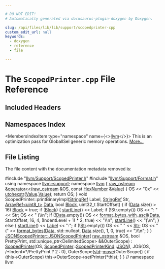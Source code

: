 ```yaml
---

# DO NOT EDIT!
# Automatically generated via docusaurus-plugin-doxygen by Doxygen.

slug: /api/files/lib/lib/support/scopedprinter-cpp
custom_edit_url: null
keywords:
  - doxygen
  - reference
  - file

---
```





# The `ScopedPrinter.cpp` File Reference

<DoxygenPage pluginConfig={pluginConfig}>



## Included Headers

<IncludesList>
<IncludesListItem
  filePath="llvm/Support/ScopedPrinter.h"
  permalink="/docs/api/files/include/include/llvm/include/llvm/support/scopedprinter-h"
  isLocal="true" />
<IncludesListItem
  filePath="llvm/Support/Format.h"
  permalink="/docs/api/files/include/include/llvm/include/llvm/support/format-h"
  isLocal="true" />
</IncludesList>

## Namespaces Index

<MembersIndex>

<MembersIndexItem
  type="namespace"
  name={<><a href="/docs/api/namespaces/llvm">llvm</a></>}>
This is an optimization pass for GlobalISel generic memory operations. <a href="/docs/api/namespaces/llvm/#details">More...</a>
</MembersIndexItem>

</MembersIndex>


## File Listing

The file content with the documentation metadata removed is:

<ProgramListing>

<Link id="l00001" /><CodeLine lineNumber="1"><Highlight kind="preprocessor">#include &quot;<a href="/docs/api/files/include/include/llvm/include/llvm/support/scopedprinter-h">llvm/Support/ScopedPrinter.h</a>&quot;</Highlight><Highlight kind="normal"></Highlight></CodeLine>
<Link id="l00002" /><CodeLine lineNumber="2"><Highlight kind="normal"></Highlight></CodeLine>
<Link id="l00003" /><CodeLine lineNumber="3"><Highlight kind="normal"></Highlight><Highlight kind="preprocessor">#include &quot;<a href="/docs/api/files/include/include/llvm/include/llvm/support/format-h">llvm/Support/Format.h</a>&quot;</Highlight><Highlight kind="normal"></Highlight></CodeLine>
<Link id="l00004" /><CodeLine lineNumber="4"><Highlight kind="normal"></Highlight></CodeLine>
<Link id="l00005" /><CodeLine lineNumber="5"><Highlight kind="normal"></Highlight><Highlight kind="keyword">using namespace </Highlight><Highlight kind="normal"><a href="/docs/api/namespaces/llvm/support">llvm::support</a>;</Highlight></CodeLine>
<Link id="l00006" /><CodeLine lineNumber="6"><Highlight kind="normal"></Highlight></CodeLine>
<Link id="l00007" /><CodeLine lineNumber="7"><Highlight kind="normal"></Highlight><Highlight kind="keyword">namespace </Highlight><Highlight kind="normal"><a href="/docs/api/namespaces/llvm">llvm</a> &#123;</Highlight></CodeLine>
<Link id="l00008" /><CodeLine lineNumber="8"><Highlight kind="normal"></Highlight></CodeLine>
<Link id="l00009" /><CodeLine lineNumber="9" lineLink="/docs/api/namespaces/llvm/#a760ab7196132a185180795deff1fe81b"><Highlight kind="normal"><a href="/docs/api/classes/llvm/raw-ostream">raw&#95;ostream</a> &amp;<a href="/docs/api/namespaces/llvm/#ab89f1db02887aa569176f0e29622eb47">operator&lt;&lt;</a>(<a href="/docs/api/classes/llvm/raw-ostream">raw&#95;ostream</a> &amp;OS, </Highlight><Highlight kind="keyword">const</Highlight><Highlight kind="normal"> <a href="/docs/api/structs/llvm/hexnumber">HexNumber</a> &amp;<a href="/docs/api/classes/llvm/value">Value</a>) &#123;</Highlight></CodeLine>
<Link id="l00010" /><CodeLine lineNumber="10"><Highlight kind="normal">  OS &lt;&lt; </Highlight><Highlight kind="stringliteral">&quot;0x&quot;</Highlight><Highlight kind="normal"> &lt;&lt; <a href="/docs/api/namespaces/llvm/#a3beda524b0772ca36035db4399a6a571">utohexstr</a>(<a href="/docs/api/classes/llvm/value">Value</a>.<a href="/docs/api/classes/llvm/value/#a18dbfcb332af7515599ee795cf462843">Value</a>);</Highlight></CodeLine>
<Link id="l00011" /><CodeLine lineNumber="11"><Highlight kind="normal">  </Highlight><Highlight kind="keywordflow">return</Highlight><Highlight kind="normal"> OS;</Highlight></CodeLine>
<Link id="l00012" /><CodeLine lineNumber="12"><Highlight kind="normal">&#125;</Highlight></CodeLine>
<Link id="l00013" /><CodeLine lineNumber="13"><Highlight kind="normal"></Highlight></CodeLine>
<Link id="l00014" /><CodeLine lineNumber="14"><Highlight kind="normal"></Highlight><Highlight kind="keywordtype">void</Highlight><Highlight kind="normal"> ScopedPrinter::printBinaryImpl(<a href="/docs/api/classes/llvm/stringref">StringRef</a> Label, <a href="/docs/api/classes/llvm/stringref">StringRef</a> Str,</Highlight></CodeLine>
<Link id="l00015" /><CodeLine lineNumber="15"><Highlight kind="normal">                                    <a href="/docs/api/classes/llvm/arrayref">ArrayRef&lt;uint8&#95;t&gt;</a> <a href="/docs/api/namespaces/llvm/#aa20539e89704d20b98b97e9c3feac934">Data</a>, </Highlight><Highlight kind="keywordtype">bool</Highlight><Highlight kind="normal"> <a href="/docs/api/namespaces/llvm/#a0e00fad9c34de40b1e31f3aa6f8e024cae1e4c8c9ccd9fc39c391da4bcd093fb2">Block</a>,</Highlight></CodeLine>
<Link id="l00016" /><CodeLine lineNumber="16"><Highlight kind="normal">                                    uint32&#95;t StartOffset) &#123;</Highlight></CodeLine>
<Link id="l00017" /><CodeLine lineNumber="17"><Highlight kind="normal">  </Highlight><Highlight kind="keywordflow">if</Highlight><Highlight kind="normal"> (<a href="/docs/api/namespaces/llvm/#aa20539e89704d20b98b97e9c3feac934">Data</a>.size() &gt; 16)</Highlight></CodeLine>
<Link id="l00018" /><CodeLine lineNumber="18"><Highlight kind="normal">    <a href="/docs/api/namespaces/llvm/#a0e00fad9c34de40b1e31f3aa6f8e024cae1e4c8c9ccd9fc39c391da4bcd093fb2">Block</a> = </Highlight><Highlight kind="keyword">true</Highlight><Highlight kind="normal">;</Highlight></CodeLine>
<Link id="l00019" /><CodeLine lineNumber="19"><Highlight kind="normal"></Highlight></CodeLine>
<Link id="l00020" /><CodeLine lineNumber="20"><Highlight kind="normal">  </Highlight><Highlight kind="keywordflow">if</Highlight><Highlight kind="normal"> (<a href="/docs/api/namespaces/llvm/#a0e00fad9c34de40b1e31f3aa6f8e024cae1e4c8c9ccd9fc39c391da4bcd093fb2">Block</a>) &#123;</Highlight></CodeLine>
<Link id="l00021" /><CodeLine lineNumber="21"><Highlight kind="normal">    <a href="/docs/api/classes/llvm/scopedprinter/#aaba267541905beb7d1c06f2aaa2bc195">startLine</a>() &lt;&lt; Label;</Highlight></CodeLine>
<Link id="l00022" /><CodeLine lineNumber="22"><Highlight kind="normal">    </Highlight><Highlight kind="keywordflow">if</Highlight><Highlight kind="normal"> (!Str.empty())</Highlight></CodeLine>
<Link id="l00023" /><CodeLine lineNumber="23"><Highlight kind="normal">      OS &lt;&lt; </Highlight><Highlight kind="stringliteral">&quot;: &quot;</Highlight><Highlight kind="normal"> &lt;&lt; Str;</Highlight></CodeLine>
<Link id="l00024" /><CodeLine lineNumber="24"><Highlight kind="normal">    OS &lt;&lt; </Highlight><Highlight kind="stringliteral">&quot; (\\n&quot;</Highlight><Highlight kind="normal">;</Highlight></CodeLine>
<Link id="l00025" /><CodeLine lineNumber="25"><Highlight kind="normal">    </Highlight><Highlight kind="keywordflow">if</Highlight><Highlight kind="normal"> (!<a href="/docs/api/namespaces/llvm/#aa20539e89704d20b98b97e9c3feac934">Data</a>.empty())</Highlight></CodeLine>
<Link id="l00026" /><CodeLine lineNumber="26"><Highlight kind="normal">      OS &lt;&lt; <a href="/docs/api/namespaces/llvm/#aa317bd986283c199a9b3625dc625afc0">format&#95;bytes&#95;with&#95;ascii</a>(<a href="/docs/api/namespaces/llvm/#aa20539e89704d20b98b97e9c3feac934">Data</a>, StartOffset, 16, 4,</Highlight></CodeLine>
<Link id="l00027" /><CodeLine lineNumber="27"><Highlight kind="normal">                                    (IndentLevel + 1) &#42; 2, </Highlight><Highlight kind="keyword">true</Highlight><Highlight kind="normal">)</Highlight></CodeLine>
<Link id="l00028" /><CodeLine lineNumber="28"><Highlight kind="normal">         &lt;&lt; </Highlight><Highlight kind="stringliteral">&quot;\\n&quot;</Highlight><Highlight kind="normal">;</Highlight></CodeLine>
<Link id="l00029" /><CodeLine lineNumber="29"><Highlight kind="normal">    <a href="/docs/api/classes/llvm/scopedprinter/#aaba267541905beb7d1c06f2aaa2bc195">startLine</a>() &lt;&lt; </Highlight><Highlight kind="stringliteral">&quot;)\\n&quot;</Highlight><Highlight kind="normal">;</Highlight></CodeLine>
<Link id="l00030" /><CodeLine lineNumber="30"><Highlight kind="normal">  &#125; </Highlight><Highlight kind="keywordflow">else</Highlight><Highlight kind="normal"> &#123;</Highlight></CodeLine>
<Link id="l00031" /><CodeLine lineNumber="31"><Highlight kind="normal">    <a href="/docs/api/classes/llvm/scopedprinter/#aaba267541905beb7d1c06f2aaa2bc195">startLine</a>() &lt;&lt; <a href="/docs/api/namespaces/llvm/pdb/#a33e853ec74d48b1340d1d4bae772d30bab021df6aac4654c454f46c77646e745f">Label</a> &lt;&lt; </Highlight><Highlight kind="stringliteral">&quot;:&quot;</Highlight><Highlight kind="normal">;</Highlight></CodeLine>
<Link id="l00032" /><CodeLine lineNumber="32"><Highlight kind="normal">    </Highlight><Highlight kind="keywordflow">if</Highlight><Highlight kind="normal"> (!<a href="/docs/api/namespaces/anonymous-rustdemangle-cpp-/#a76a6de3bfe4b34e80479b5139aae1ab7aebccbbd337efb2ddb5979c57125bad1b">Str</a>.empty())</Highlight></CodeLine>
<Link id="l00033" /><CodeLine lineNumber="33"><Highlight kind="normal">      OS &lt;&lt; </Highlight><Highlight kind="stringliteral">&quot; &quot;</Highlight><Highlight kind="normal"> &lt;&lt; <a href="/docs/api/namespaces/anonymous-rustdemangle-cpp-/#a76a6de3bfe4b34e80479b5139aae1ab7aebccbbd337efb2ddb5979c57125bad1b">Str</a>;</Highlight></CodeLine>
<Link id="l00034" /><CodeLine lineNumber="34"><Highlight kind="normal">    OS &lt;&lt; </Highlight><Highlight kind="stringliteral">&quot; (&quot;</Highlight><Highlight kind="normal"> &lt;&lt; <a href="/docs/api/namespaces/llvm/#af06dfa98846bc5821b3f84c4014c7686">format&#95;bytes</a>(<a href="/docs/api/namespaces/llvm/#aa20539e89704d20b98b97e9c3feac934">Data</a>, std::nullopt, <a href="/docs/api/namespaces/llvm/#aa20539e89704d20b98b97e9c3feac934">Data</a>.size(), 1, 0, </Highlight><Highlight kind="keyword">true</Highlight><Highlight kind="normal">)</Highlight></CodeLine>
<Link id="l00035" /><CodeLine lineNumber="35"><Highlight kind="normal">       &lt;&lt; </Highlight><Highlight kind="stringliteral">&quot;)\\n&quot;</Highlight><Highlight kind="normal">;</Highlight></CodeLine>
<Link id="l00036" /><CodeLine lineNumber="36"><Highlight kind="normal">  &#125;</Highlight></CodeLine>
<Link id="l00037" /><CodeLine lineNumber="37"><Highlight kind="normal">&#125;</Highlight></CodeLine>
<Link id="l00038" /><CodeLine lineNumber="38"><Highlight kind="normal"></Highlight></CodeLine>
<Link id="l00039" /><CodeLine lineNumber="39" lineLink="/docs/api/classes/llvm/jsonscopedprinter/#aa95f733f7eff1bef31d06e449a2e192f"><Highlight kind="normal"><a href="/docs/api/classes/llvm/jsonscopedprinter/#aa95f733f7eff1bef31d06e449a2e192f">JSONScopedPrinter::JSONScopedPrinter</a>(</Highlight></CodeLine>
<Link id="l00040" /><CodeLine lineNumber="40"><Highlight kind="normal">    <a href="/docs/api/classes/llvm/raw-ostream">raw&#95;ostream</a> &amp;OS, </Highlight><Highlight kind="keywordtype">bool</Highlight><Highlight kind="normal"> PrettyPrint,</Highlight></CodeLine>
<Link id="l00041" /><CodeLine lineNumber="41"><Highlight kind="normal">    std::unique&#95;ptr&lt;DelimitedScope&gt; &amp;&amp;OuterScope)</Highlight></CodeLine>
<Link id="l00042" /><CodeLine lineNumber="42"><Highlight kind="normal">    : <a href="/docs/api/classes/llvm/scopedprinter/#a88e40479f41cef69b9b64f05c4d65857">ScopedPrinter</a>(OS, <a href="/docs/api/classes/llvm/scopedprinter/#a88e40479f41cef69b9b64f05c4d65857">ScopedPrinter</a>::<a href="/docs/api/classes/llvm/scopedprinter/#a98e5364e0099a221272c12a906bb6d8d">ScopedPrinterKind</a>::<a href="/docs/api/classes/llvm/scopedprinter/#a98e5364e0099a221272c12a906bb6d8da0ecd11c1d7a287401d148a23bbd7a2f8">JSON</a>),</Highlight></CodeLine>
<Link id="l00043" /><CodeLine lineNumber="43"><Highlight kind="normal">      JOS(OS, </Highlight><Highlight kind="comment">/&#42;Indent=&#42;/</Highlight><Highlight kind="normal">PrettyPrint ? 2 : 0),</Highlight></CodeLine>
<Link id="l00044" /><CodeLine lineNumber="44"><Highlight kind="normal">      OuterScope(<a href="/docs/api/namespaces/std">std</a>::<a href="/docs/api/namespaces/llvm/#abfc9c7ecf70f66901e439f7c04ef3dbb">move</a>(OuterScope)) &#123;</Highlight></CodeLine>
<Link id="l00045" /><CodeLine lineNumber="45"><Highlight kind="normal">  </Highlight><Highlight kind="keywordflow">if</Highlight><Highlight kind="normal"> (this-&gt;OuterScope)</Highlight></CodeLine>
<Link id="l00046" /><CodeLine lineNumber="46"><Highlight kind="normal">    this-&gt;OuterScope-&gt;setPrinter(&#42;</Highlight><Highlight kind="keyword">this</Highlight><Highlight kind="normal">);</Highlight></CodeLine>
<Link id="l00047" /><CodeLine lineNumber="47"><Highlight kind="normal">&#125;</Highlight></CodeLine>
<Link id="l00048" /><CodeLine lineNumber="48"><Highlight kind="normal"></Highlight></CodeLine>
<Link id="l00049" /><CodeLine lineNumber="49"><Highlight kind="normal">&#125; </Highlight><Highlight kind="comment">// namespace llvm</Highlight><Highlight kind="normal"></Highlight></CodeLine>

</ProgramListing>

</DoxygenPage>
